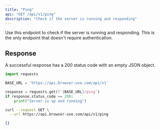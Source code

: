```yaml
---
title: "Ping"
api: "GET /api/v1/ping"
description: "Check if the server is running and responding"
---
```


Use this endpoint to check if the server is running and responding. This is the only endpoint that doesn't require authentication.

## Response

A successful response has a 200 status code with an empty JSON object.

<RequestExample>

```python python
import requests

BASE_URL = 'https://api.browser-use.com/api/v1'

response = requests.get(f'{BASE_URL}/ping')
if response.status_code == 200:
    print("Server is up and running")
```

```bash curl
curl --request GET \
  --url https://api.browser-use.com/api/v1/ping
```

</RequestExample>

<ResponseExample>

```json 200
{}
```

</ResponseExample> 
